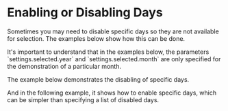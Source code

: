 # Enabling or Disabling Days

Sometimes you may need to disable specific days so they are not available for selection. The examples below show how this can be done.

<Info>
  It's important to understand that in the examples below, the parameters `settings.selected.year` and `settings.selected.month` are only specified for the demonstration of a particular month.
</Info>

The example below demonstrates the disabling of specific days.

<Sandbox example="date-range-disable-days" />

And in the following example, it shows how to enable specific days, which can be simpler than specifying a list of disabled days.

<Sandbox example="date-range-enable-days" />
